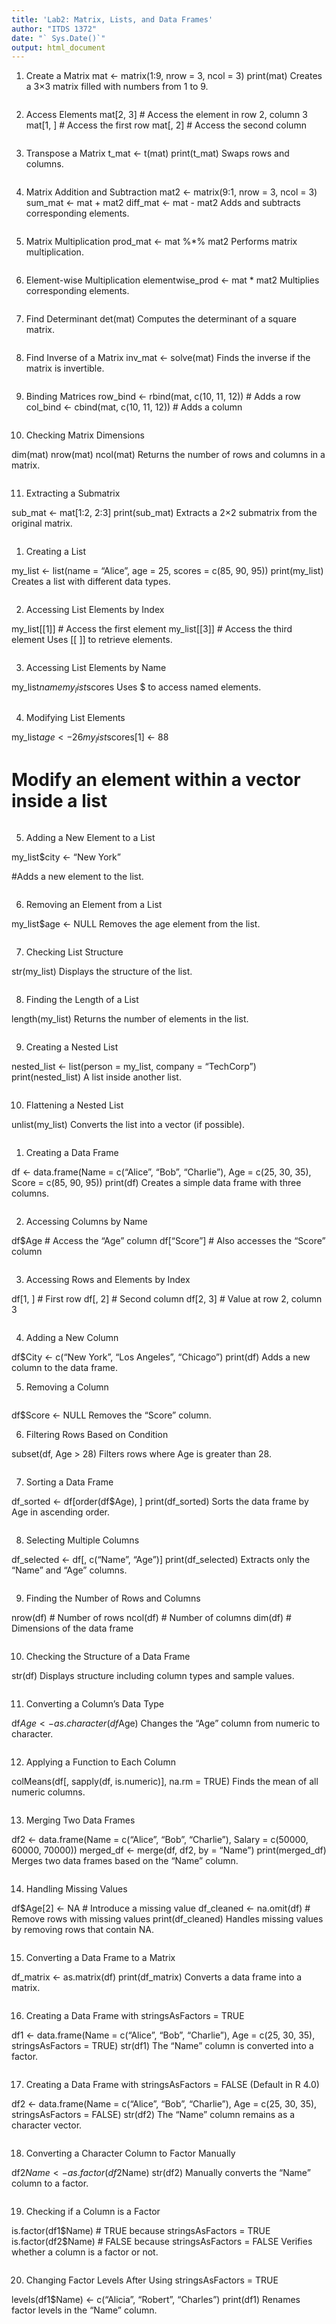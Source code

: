 ```yaml
---
title: 'Lab2: Matrix, Lists, and Data Frames'
author: "ITDS 1372"
date: "` Sys.Date()`"
output: html_document
---
```

1. Create a Matrix
mat <- matrix(1:9, nrow = 3, ncol = 3)
print(mat)
Creates a 3×3 matrix filled with numbers from 1 to 9.

```r



```
 
2. Access Elements
mat[2, 3]  # Access the element in row 2, column 3
mat[1, ]   # Access the first row
mat[, 2]   # Access the second column
 
```r

```


3. Transpose a Matrix
t_mat <- t(mat)
print(t_mat)
Swaps rows and columns.
```r

```
 
4. Matrix Addition and Subtraction
mat2 <- matrix(9:1, nrow = 3, ncol = 3)
sum_mat <- mat + mat2
diff_mat <- mat - mat2
Adds and subtracts corresponding elements.
```r



```

 
5. Matrix Multiplication
prod_mat <- mat %*% mat2
Performs matrix multiplication.

```r




```

 
6. Element-wise Multiplication
elementwise_prod <- mat * mat2
Multiplies corresponding elements.

```r





```

 
7. Find Determinant
det(mat)
Computes the determinant of a square matrix.

```r




```

 
8. Find Inverse of a Matrix
inv_mat <- solve(mat)
Finds the inverse if the matrix is invertible.
```r




```
 
 
 
9. Binding Matrices
row_bind <- rbind(mat, c(10, 11, 12))  # Adds a row
col_bind <- cbind(mat, c(10, 11, 12))  # Adds a column

```r



```

 
10. Checking Matrix Dimensions

dim(mat)
nrow(mat)
ncol(mat)
Returns the number of rows and columns in a matrix.

```r



```

 
11. Extracting a Submatrix


sub_mat <- mat[1:2, 2:3]
print(sub_mat)
Extracts a 2×2 submatrix from the original matrix.
```r




```


1. Creating a List

my_list <- list(name = "Alice", age = 25, scores = c(85, 90, 95))
print(my_list)
Creates a list with different data types.

```{}

```


2. Accessing List Elements by Index

my_list[[1]]  # Access the first element
my_list[[3]]  # Access the third element
Uses [[ ]] to retrieve elements.

```r


```


3. Accessing List Elements by Name


my_list$name
my_list$scores
Uses $ to access named elements.

```r



```


4. Modifying List Elements

my_list$age <- 26
my_list$scores[1] <- 88  

# Modify an element within a vector inside a list

```r



```

5. Adding a New Element to a List

my_list$city <- "New York"

#Adds a new element to the list.
```r



```


6. Removing an Element from a List

my_list$age <- NULL
Removes the age element from the list.
```r



```



7. Checking List Structure

str(my_list)
Displays the structure of the list.

```r



```


8. Finding the Length of a List

length(my_list)
Returns the number of elements in the list.

```r




```


9. Creating a Nested List

nested_list <- list(person = my_list, company = "TechCorp")
print(nested_list)
A list inside another list.

```r




```




10. Flattening a Nested List

unlist(my_list)
Converts the list into a vector (if possible).

```r




```

1. Creating a Data Frame

df <- data.frame(Name = c("Alice", "Bob", "Charlie"),
                 Age = c(25, 30, 35),
                 Score = c(85, 90, 95))
print(df)
Creates a simple data frame with three columns.
```r

```
 
2. Accessing Columns by Name


df$Age  # Access the "Age" column
df["Score"]  # Also accesses the "Score" column
```r

```
 
3. Accessing Rows and Elements by Index


df[1, ]   # First row
df[, 2]   # Second column
df[2, 3]  # Value at row 2, column 3
```r



```
 
4. Adding a New Column


df$City <- c("New York", "Los Angeles", "Chicago")
print(df)
Adds a new column to the data frame.
 
5. Removing a Column
```r



```


df$Score <- NULL
Removes the "Score" column.
 
6. Filtering Rows Based on Condition


subset(df, Age > 28)
Filters rows where Age is greater than 28.
```r




```
 
7. Sorting a Data Frame


df_sorted <- df[order(df$Age), ]
print(df_sorted)
Sorts the data frame by Age in ascending order.
```r



```
 
8. Selecting Multiple Columns


df_selected <- df[, c("Name", "Age")]
print(df_selected)
Extracts only the "Name" and "Age" columns.
 
```r



```
 
9. Finding the Number of Rows and Columns


nrow(df)  # Number of rows
ncol(df)  # Number of columns
dim(df)   # Dimensions of the data frame
```r



```
 
 
10. Checking the Structure of a Data Frame


str(df)
Displays structure including column types and sample values.
 
```r



```
 
11. Converting a Column’s Data Type


df$Age <- as.character(df$Age)
Changes the "Age" column from numeric to character.
 
```r





```
 
12. Applying a Function to Each Column


colMeans(df[, sapply(df, is.numeric)], na.rm = TRUE)
Finds the mean of all numeric columns.
```r




```
 
13. Merging Two Data Frames


df2 <- data.frame(Name = c("Alice", "Bob", "Charlie"),
                  Salary = c(50000, 60000, 70000))
merged_df <- merge(df, df2, by = "Name")
print(merged_df)
Merges two data frames based on the "Name" column.
```r




```
 
14. Handling Missing Values


df$Age[2] <- NA  # Introduce a missing value
df_cleaned <- na.omit(df)  # Remove rows with missing values
print(df_cleaned)
Handles missing values by removing rows that contain NA.
```r




```
 
15. Converting a Data Frame to a Matrix


df_matrix <- as.matrix(df)
print(df_matrix)
Converts a data frame into a matrix.

```r




```
16. Creating a Data Frame with stringsAsFactors = TRUE

df1 <- data.frame(Name = c("Alice", "Bob", "Charlie"), 
                  Age = c(25, 30, 35), 
                  stringsAsFactors = TRUE)
str(df1)
The "Name" column is converted into a factor.

```r



```

17. Creating a Data Frame with stringsAsFactors = FALSE (Default in R 4.0)

df2 <- data.frame(Name = c("Alice", "Bob", "Charlie"), 
                  Age = c(25, 30, 35), 
                  stringsAsFactors = FALSE)
str(df2)
The "Name" column remains as a character vector.
```r

```

18. Converting a Character Column to Factor Manually

df2$Name <- as.factor(df2$Name)
str(df2)
Manually converts the "Name" column to a factor.
```r

```

19. Checking if a Column is a Factor

is.factor(df1$Name)  # TRUE because stringsAsFactors = TRUE
is.factor(df2$Name)  # FALSE because stringsAsFactors = FALSE
Verifies whether a column is a factor or not.
```r

```

20. Changing Factor Levels After Using stringsAsFactors = TRUE

levels(df1$Name) <- c("Alicia", "Robert", "Charles")
print(df1)
Renames factor levels in the "Name" column.

```r

```
